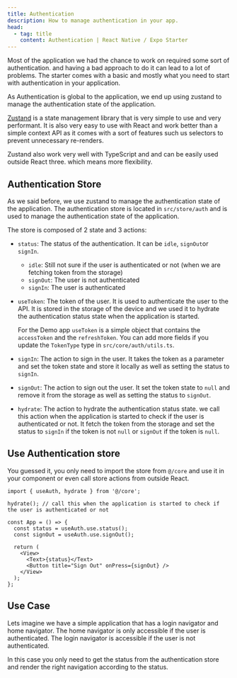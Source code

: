 ```yaml
---
title: Authentication
description: How to manage authentication in your app.
head:
  - tag: title
    content: Authentication | React Native / Expo Starter
---
```




Most of the application we had the chance to work on required some sort of authentication. and having a bad approach to do it can lead to a lot of problems. The starter comes with a basic and mostly what you need to start with authentication in your application.

As Authentication is global to the application, we end up using zustand to manage the authentication state of the application.

[Zustand](https://github.com/pmndrs/zustand) is a state management library that is very simple to use and very performant. It is also very easy to use with React and work better than a simple context API as it comes with a sort of features such us selectors to prevent unnecessary re-renders.

Zustand also work very well with TypeScript and and can be easily used outside React three. which means more flexibility.

## Authentication Store

As we said before, we use zustand to manage the authentication state of the application. The authentication store is located in `src/store/auth` and is used to manage the authentication state of the application.

<CodeBlock file="src/core/auth/index.tsx" />

The store is composed of 2 state and 3 actions:

- `status`: The status of the authentication. It can be `idle`, `signOut`or `signIn`.

  - `idle`: Still not sure if the user is authenticated or not (when we are fetching token from the storage)
  - `signOut`: The user is not authenticated
  - `signIn`: The user is authenticated

- `useToken`: The token of the user. It is used to authenticate the user to the API. It is stored in the storage of the device and we used it to hydrate the authentication status state when the application is started.

  For the Demo app `useToken` is a simple object that contains the `accessToken` and the `refreshToken`. You can add more fields if you update the `TokenType` type in `src/core/auth/utils.ts`.

- `signIn`: The action to sign in the user. It takes the token as a parameter and set the token state and store it locally as well as setting the status to `signIn`.

- `signOut`: The action to sign out the user. It set the token state to `null` and remove it from the storage as well as setting the status to `signOut`.

- `hydrate`: The action to hydrate the authentication status state. we call this action when the application is started to check if the user is authenticated or not. It fetch the token from the storage and set the status to `signIn` if the token is not `null` or `signOut` if the token is `null`.

## Use Authentication store

You guessed it, you only need to import the store from `@/core` and use it in your component or even call store actions from outside React.

```tsx
import { useAuth, hydrate } from '@/core';

hydrate(); // call this when the application is started to check if the user is authenticated or not

const App = () => {
  const status = useAuth.use.status();
  const signOut = useAuth.use.signOut();

  return (
    <View>
      <Text>{status}</Text>
      <Button title="Sign Out" onPress={signOut} />
    </View>
  );
};
```

## Use Case

Lets imagine we have a simple application that has a login navigator and home navigator. The home navigator is only accessible if the user is authenticated. The login navigator is accessible if the user is not authenticated.

In this case you only need to get the status from the authentication store and render the right navigation according to the status.

<CodeBlock file="src/navigation/root-navigator.tsx" />
